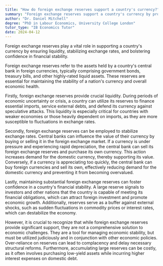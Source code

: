 ```yaml
---
title: "How do foreign exchange reserves support a country's currency?"
summary: "Foreign exchange reserves support a country's currency by providing liquidity, stabilising exchange rates, and maintaining confidence in financial stability."
author: "Dr. Daniel Mitchell"
degree: "PhD in Labour Economics, University College London"
tutor_type: "IB Economics Tutor"
date: 2024-04-12
---
```


Foreign exchange reserves play a vital role in supporting a country's currency by ensuring liquidity, stabilizing exchange rates, and bolstering confidence in financial stability.

Foreign exchange reserves refer to the assets held by a country's central bank in foreign currencies, typically comprising government bonds, treasury bills, and other highly-rated liquid assets. These reserves are essential for maintaining the stability of a nation's currency and overall economic health.

Firstly, foreign exchange reserves provide crucial liquidity. During periods of economic uncertainty or crisis, a country can utilize its reserves to finance essential imports, service external debts, and defend its currency against speculative attacks. This liquidity is especially critical for countries with weaker economies or those heavily dependent on imports, as they are more susceptible to fluctuations in exchange rates.

Secondly, foreign exchange reserves can be employed to stabilize exchange rates. Central banks can influence the value of their currency by buying or selling it in the foreign exchange market. If a currency is under pressure and experiencing rapid depreciation, the central bank can sell its foreign exchange reserves and purchase its own currency. This action increases demand for the domestic currency, thereby supporting its value. Conversely, if a currency is appreciating too quickly, the central bank can buy foreign currencies and sell its own, effectively reducing demand for the domestic currency and preventing it from becoming overvalued.

Lastly, maintaining substantial foreign exchange reserves can foster confidence in a country's financial stability. A large reserve signals to investors and other nations that the country is capable of meeting its financial obligations, which can attract foreign investment and promote economic growth. Additionally, reserves serve as a buffer against external shocks, such as sudden fluctuations in commodity prices or interest rates, which can destabilize the economy.

However, it is crucial to recognize that while foreign exchange reserves provide significant support, they are not a comprehensive solution to economic challenges. They are a tool for managing economic stability, but must be utilized judiciously and in conjunction with other economic policies. Over-reliance on reserves can lead to complacency and delay necessary structural reforms. Furthermore, accumulating large reserves can be costly, as it often involves purchasing low-yield assets while incurring higher interest expenses on domestic debt.
    